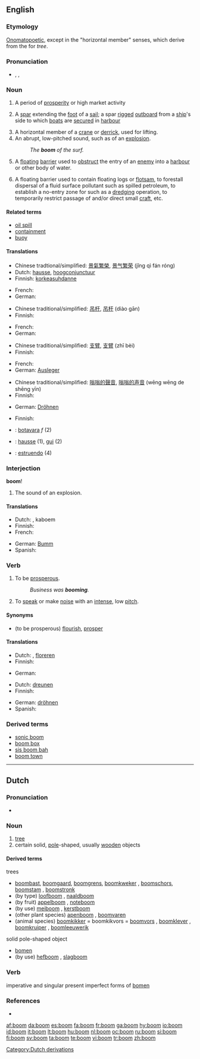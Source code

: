 {{wikipedia|dab=boom}}
{{also|Boom}}
==English==

===Etymology===
[[onomatopoetic|Onomatopoetic]], except in the "horizontal member" senses, which derive from the {{etyl|nl}} for ''tree''.

===Pronunciation===
* {{enPR|boo͞m}}, {{IPA|/buːm/}}, {{SAMPA|/bu:m/}}
*: {{rhymes|uːm}}

===Noun===
{{en-noun}}

# A period of [[prosperity]] or high market activity
# {{nautical}} A [[spar]] extending the [[foot]] of a [[sail]]; a spar [[rigged]] [[outboard]] from a [[ship]]'s side to which [[boat]]s are [[secured]] in [[harbour]]
# A horizontal member of a [[crane]] or [[derrick]], used for lifting.
# An abrupt, low-pitched sound, such as of an [[explosion]].
#: ''The '''boom''' of the surf.''
# {{military}} A [[floating]] [[barrier]] used to [[obstruct]] the entry of an [[enemy]] into a [[harbour]] or other body of water.
# A floating barrier used to contain floating logs or [[flotsam]], to forestall dispersal of a fluid surface pollutant such as spilled petroleum, to establish a no-entry zone for such as a [[dredging]] operation, to temporarily restrict passage of and/or direct small [[craft]], etc.

====Related terms====
* [[oil spill]]
* [[containment]]
* [[buoy]]

====Translations====
{{trans-top|period of prosperity}}
* Chinese tradtional/simplified: [[景氣繁榮]], [[景气繁荣]] (jǐng qì fán róng)
* Dutch: [[hausse]], [[hoogconjunctuur]]
* Finnish: [[korkeasuhdanne]]
{{trans-mid}}
* French: {{t+|fr|boom|m}}
* German: {{t+|de|Aufschwung|m}}
{{trans-bottom}}

{{trans-top|spar extending the foot of a sail}}
* Chinese traditional/simplified: [[吊杆]], [[吊杆]] (diào gān)
* Finnish: {{t-|fi|puomi}}
{{trans-mid}}
* French: {{t+|fr|bôme|f}}
* German: {{t+|de|Baum|m}}
{{trans-bottom}}

{{trans-top|horizontal member of a crane}}
* Chinese traditional/simplified: [[支臂]], [[支臂]] (zhī bèi)
* Finnish: {{t-|fi|puomi}}
{{trans-mid}}
* French: {{t+|fr|mat|m}}
* German: [[Ausleger]] {{m}}
{{trans-bottom}}

{{trans-top|abrupt, low-pitched sound}}
* Chinese traditional/simplified: [[嗡嗡的聲音]], [[嗡嗡的声音]] (wēng wēng de shēng yīn)
* Finnish: {{t-|fi|pamaus}}
{{trans-mid}}
* German: [[Dröhnen]] {{m}}
{{trans-bottom}}

{{trans-top|floating barrier}}
* Finnish: {{t-|fi|puomi}}
{{trans-mid}}
{{trans-bottom}}

{{checktrans-top}}
* {{ttbc|Catalan}}: [[botavara]] ''f'' (2)
* {{ttbc|French}}: [[hausse]] (1), [[gui]] (2)
* {{ttbc|Spanish}}: [[estruendo]] (4)
{{trans-bottom}}

===Interjection===
'''boom'''!

# The sound of an explosion.

====Translations====
{{trans-top|sound of explosion}}
* Dutch: {{t-|nl|boem}}, kaboem
* Finnish: {{t-|fi|pum}}
* French: {{t+|fr|boum}}
{{trans-mid}}
* German: [[Bumm]]
* Spanish: {{t-|es|pum}}
{{trans-bottom}}

===Verb===
{{en-verb}}

# {{intransitive}} To be [[prosperous]].
#: ''Business was '''booming'''.''
# {{intransitive}} To [[speak]] or make [[noise]] with an [[intense]], low [[pitch]].

====Synonyms====
* (to be prosperous) [[flourish]], [[prosper]]

====Translations====
{{trans-top|to be prosperous}}
* Dutch: {{t+|nl|bloeien}}, [[floreren]]
* Finnish: {{t-|fi|kukoistaa}}
{{trans-mid}}
* German: {{t+|de|blühen}}
{{trans-bottom}}

{{trans-top|to speak with low pitch}}
* Dutch: [[dreunen]]
* Finnish: {{t-|fi|jyristä}}
{{trans-mid}}
* German: [[dröhnen]]
* Spanish: {{t-|es|retumbar}}
{{trans-bottom}}

===Derived terms===
* [[sonic boom]]
* [[boom box]]
* [[sis boom bah]]
* [[boom town]]

[[Category:Dutch derivations]]

----

==Dutch==

===Pronunciation===
* {{audio|Nl-boom.ogg|audio}}

===Noun===
{{nl-noun|bomen|boompje|m}}

# [[tree]]
# certain solid, [[pole]]-shaped, usually [[wooden]] objects

====Derived terms====
trees
* [[boombast]], [[boomgaard]], [[boomgrens]], [[boomkweker]] {{m}}, [[boomschors]], [[boomstam]] {{m}}, [[boomstronk]] {{m}}
* (by type) [[loofboom]] {{m}}, [[naaldboom]] {{m}}
* (by fruit) [[appelboom]] {{m}}, [[noteboom]] {{m}}
* (by use) [[meiboom]] {{m}}, [[kerstboom]] {{m}}
* (other plant species) [[apenboom]] {{m}}, [[boomvaren]]
* (animal species) [[boomkikker]] = boomkikvors = [[boomvors]] {{m}}, [[boomklever]] {{m}}, [[boomkruiper]] {{m}}, [[boomleeuwerik]] {{m}}
solid pole-shaped object
* [[bomen]]
* (by use) [[hefboom]] {{m}}, [[slagboom]] {{m}}

===Verb===
imperative and singular present imperfect forms of [[bomen]]

===References===
* {{Koenen}}

[[af:boom]]
[[da:boom]]
[[es:boom]]
[[fa:boom]]
[[fr:boom]]
[[ga:boom]]
[[hy:boom]]
[[io:boom]]
[[id:boom]]
[[it:boom]]
[[lt:boom]]
[[hu:boom]]
[[nl:boom]]
[[oc:boom]]
[[ru:boom]]
[[si:boom]]
[[fi:boom]]
[[sv:boom]]
[[ta:boom]]
[[te:boom]]
[[vi:boom]]
[[tr:boom]]
[[zh:boom]]